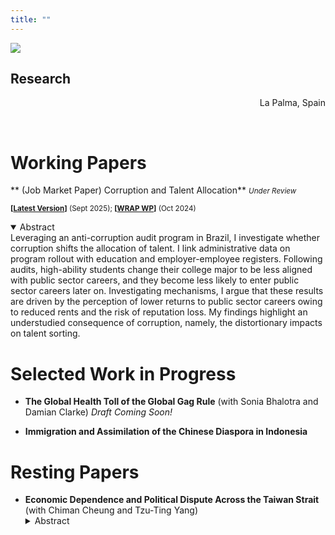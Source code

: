 ```yaml
---
title: ""
---
```


:::{.column-screen}
![](static/img/lapalma.jpg)
<div class="overlay-text">
# Research
</div>

<div style="text-align: right; margin-top: 4px;">
La Palma, Spain
</div>
:::

<br />

# Working Papers

** (Job Market Paper) Corruption and Talent Allocation** <i><small>Under Review</small></i>

<small>**[[Latest Version](https://yangxun.org/Research/JMP_Xun_2025.pdf)]** (Sept 2025); **[[WRAP WP](https://wrap.warwick.ac.uk/id/eprint/188397/)]** (Oct 2024)</small>


<details open>
  <summary>Abstract</summary>
    Leveraging an anti-corruption audit program in Brazil, I investigate whether corruption shifts the allocation of talent. I link administrative data on program rollout with education and employer-employee registers. Following audits, high-ability students change their college major to be less aligned with public sector careers, and they become less likely to enter public sector careers later on. Investigating mechanisms, I argue that these results are driven by the perception of lower returns to public sector careers owing to reduced rents and the risk of reputation loss. My findings highlight an understudied consequence of corruption, namely, the distortionary impacts on talent sorting.
</details>


# Selected Work in Progress
- **The Global Health Toll of the Global Gag Rule** (with Sonia Bhalotra and Damian Clarke) <i>Draft Coming Soon!</i>
<!-- <details>
  <summary>Abstract</summary>
     The Global Gag Rule (GGR) is a pro-life policy that prohibits foreign non-governmental organizations receiving U.S. aid from providing or advocating for abortion-related services. First introduced by President Reagan in 1984, the policy has been reinstated by every Republican administration and rescinded by every Democrat. We examine the effects of the GGR on maternal mortality across two presidential transitions: Clinton to Bush (1993–2008) and Obama to Trump (2009–2020). Our empirical strategy employs a triple difference design that leverages cross-country variation in US aid dependence and within-country variation in baseline clinic access to measure exposure. We find that, on average, the reinstatement of the GGR is associated with a 16.7 percent increase in maternal mortality in aid-receiving countries. We also uncover larger effects under the Trump administration, likely due to the policy’s unprecedented expansion in 2017.
</details> -->

- **Immigration and Assimilation of the Chinese Diaspora in Indonesia**
<!-- <details>
  <summary>Abstract</summary>
     This paper studies the effects of state-enforced assimilation policy on immigrant integration. I focus on the Chinese diaspora in Indonesia when long-lasting anti-Chinese legislation during the New Order (1966-1998) was revoked after the fall of Suharto. I exploit across-regency differences in ethnic Chinese shares prior to the revoke as a proxy for the intensity of out-group exposure. The difference-in-difference estimates suggest the revoke of the legislation fostered cultural assimilation of Chinese Indonesians, as measured by language use and religious affiliation. Additional data collection is in process to study economic and political assimilation, as ethnic Chinese are perceived as economic insiders but political outsiders in Indonesia. All in all, this study aims to contribute to understanding how state policy affects immigrant integration in the context of south-south migration.
</details> -->

# Resting Papers
- **Economic Dependence and Political Dispute Across the Taiwan Strait** (with Chiman Cheung and Tzu-Ting Yang) 
<details>
  <summary>Abstract</summary>
    Does economic integration foster political affinity, or can it trigger a backlash? We approach this question by investigating an unconventional type of “China shock” in the context of the Taiwanese export surge to mainland China. Applying a shift-share design with newly delineated commuting zones (CZs) in Taiwan, our preliminary findings suggest that an across-CZ interquartile change in China export exposure leads to a 1.2\% increase in pro-independence vote shares during 2000-2016. Individual data from socioeconomic surveys reveals similar effects on pro-independence attitudes. We do not, however, find evidence of export exposure affecting inclination toward a more exclusive Taiwanese versus Chinese identity. To understand the mechanisms behind the political backlash of trade integration, we plan to disentangle the potential roles of labor market adjustments to trade versus a direct political deterrence effect from overall economic dependence.
</details>